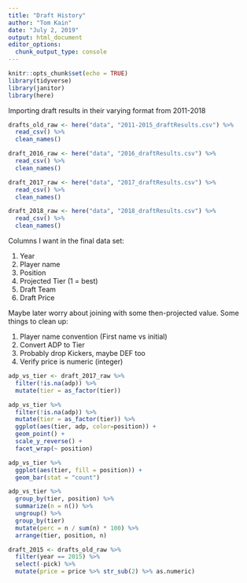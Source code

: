 ```yaml
---
title: "Draft History"
author: "Tom Kain"
date: "July 2, 2019"
output: html_document
editor_options: 
  chunk_output_type: console
---
```


```r
knitr::opts_chunk$set(echo = TRUE)
library(tidyverse)
library(janitor)
library(here)
```

Importing draft results in their varying format from 2011-2018
```r
drafts_old_raw <- here("data", "2011-2015_draftResults.csv") %>% 
  read_csv() %>% 
  clean_names()

draft_2016_raw <- here("data", "2016_draftResults.csv") %>% 
  read_csv() %>% 
  clean_names()

draft_2017_raw <- here("data", "2017_draftResults.csv") %>% 
  read_csv() %>% 
  clean_names()

draft_2018_raw <- here("data", "2018_draftResults.csv") %>% 
  read_csv() %>% 
  clean_names()
```

Columns I want in the final data set:

1. Year 
2. Player name
3. Position
4. Projected Tier (1 = best)
5. Draft Team
6. Draft Price

Maybe later worry about joining with some then-projected value. Some things to clean up:

1. Player name convention (First name vs initial)
2. Convert ADP to Tier
3. Probably drop Kickers, maybe DEF too
4. Verify price is numeric (integer)

```r
adp_vs_tier <- draft_2017_raw %>% 
  filter(!is.na(adp)) %>%
  mutate(tier = as_factor(tier)) 

adp_vs_tier %>% 
  filter(!is.na(adp)) %>% 
  mutate(tier = as_factor(tier)) %>% 
  ggplot(aes(tier, adp, color=position)) +
  geom_point() +
  scale_y_reverse() +
  facet_wrap(~ position)

adp_vs_tier %>% 
  ggplot(aes(tier, fill = position)) +
  geom_bar(stat = "count")

adp_vs_tier %>% 
  group_by(tier, position) %>% 
  summarize(n = n()) %>% 
  ungroup() %>% 
  group_by(tier)
  mutate(perc = n / sum(n) * 100) %>% 
  arrange(tier, position, n)
```

```r
draft_2015 <- drafts_old_raw %>% 
  filter(year == 2015) %>% 
  select(-pick) %>% 
  mutate(price = price %>% str_sub(2) %>% as.numeric)
```


